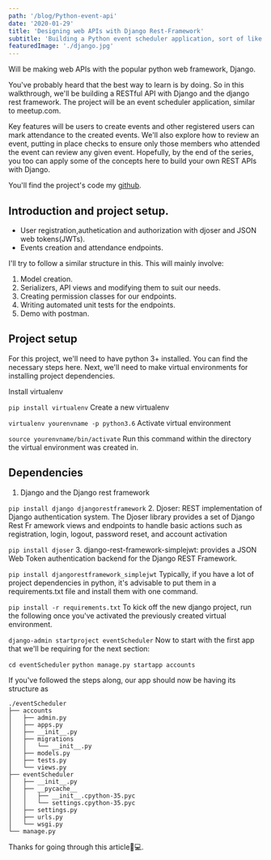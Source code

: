 ```yaml
---
path: '/blog/Python-event-api'
date: '2020-01-29'
title: 'Designing web APIs with Django Rest-Framework'
subtitle: 'Building a Python event scheduler application, sort of like a mini version of Eventbrite or meetup.com.'
featuredImage: './django.jpg'
---
```


Will be making web APIs with the popular python web framework, Django.

You've probably heard that the best way to learn is by doing. So in this walkthrough, we'll be building a RESTful API with Django and the django rest framework. The project will be an event scheduler application, similar to meetup.com.

Key features will be users to create events and other registered users can mark attendance to the created events. We'll also explore how to review an event, putting in place checks to ensure only those members who attended the event can review any given event. Hopefully, by the end of the series, you too can apply some of the concepts here to build your own REST APIs with Django.

You'll find the project's code my [github](https://github.com/jeffubayi/Events-Organizer).

## Introduction and project setup.

- User registration,authetication and authorization with djoser and JSON web tokens(JWTs).
- Events creation and attendance endpoints.

I'll try to follow a similar structure in this. This will mainly involve:

1. Model creation.
2. Serializers, API views and modifying them to suit our needs.
3. Creating permission classes for our endpoints.
4. Writing automated unit tests for the endpoints.
5. Demo with postman.

## Project setup

For this project, we'll need to have python 3+ installed. You can find the necessary steps here.
Next, we'll need to make virtual environments for installing project dependencies.

Install virtualenv

 `pip install virtualenv` 
Create a new virtualenv

 `virtualenv yourenvname -p python3.6`
Activate virtual environment

`source yourenvname/bin/activate`
Run this command within the directory the virtual environment was created in.

## Dependencies

1. Django and the Django rest framework

 `pip install django djangorestframework`
2. Djoser: REST implementation of Django authentication system. The Djoser library provides a set of Django Rest Fr amework views and endpoints to handle basic actions such as registration, login, logout, password reset, and account activation

 `pip install djoser`
3. django-rest-framework-simplejwt: provides a JSON Web Token authentication backend for the Django REST Framework.

`pip install djangorestframework_simplejwt`
Typically, if you have a lot of project dependencies in python, it's advisable to put them in a requirements.txt file and install them with one command.

`pip install -r requirements.txt`
To kick off the new django project, run the following once you've activated the previously created virtual environment.

`django-admin startproject eventScheduler`
Now to start with the first app that we'll be requiring for the next section:

`cd eventScheduler`
`python manage.py startapp accounts `

If you've followed the steps along, our app should now be having its structure as

```
./eventScheduler
├── accounts
│   ├── admin.py
│   ├── apps.py
│   ├── __init__.py
│   ├── migrations
│   │   └── __init__.py
│   ├── models.py
│   ├── tests.py
│   └── views.py
├── eventScheduler
│   ├── __init__.py
│   ├── __pycache__
│   │   ├── __init__.cpython-35.pyc
│   │   └── settings.cpython-35.pyc
│   ├── settings.py
│   ├── urls.py
│   └── wsgi.py
└── manage.py
```
Thanks for going through this article👨💻.
